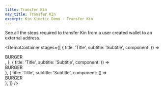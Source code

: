 ```yaml
---
title: Transfer Kin
nav_title: Transfer Kin
excerpt: Kin Kinetic Demo - Transfer Kin
---
```


See all the steps required to transfer Kin from a user created wallet to an external address.

<DemoContainer
  stages={[
    {
      title: 'Title',
      subtitle: 'Subtitle',
      component: () => <div className="w-full">BURGER</div>,
    },
    { title: 'Title', subtitle: 'Subtitle', component: () => <div className="w-full">BURGER</div> },
    { title: 'Title', subtitle: 'Subtitle', component: () => <div className="w-full">BURGER</div> },
  ]}
/>

